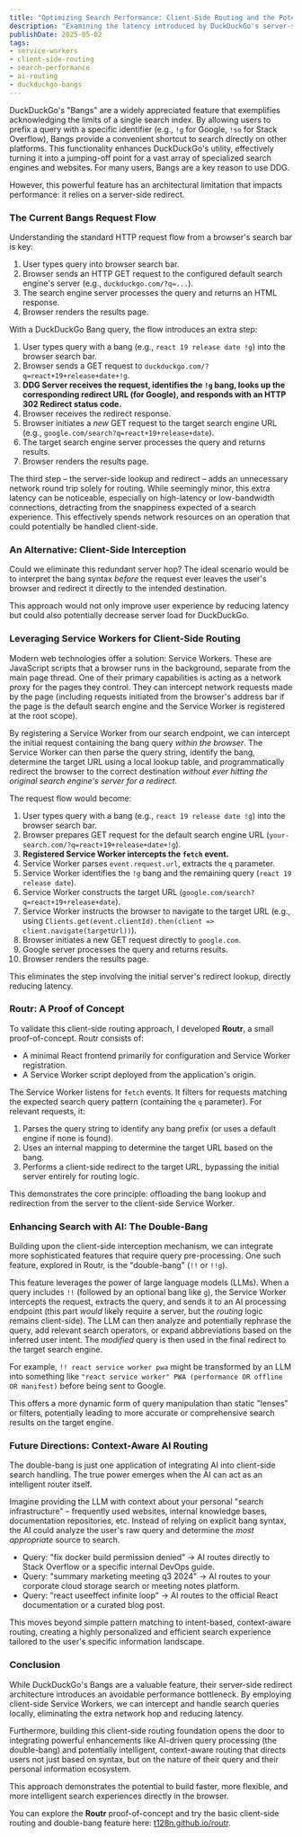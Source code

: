 ```yaml
---
title: "Optimizing Search Performance: Client-Side Routing and the Potential of AI"
description: "Examining the latency introduced by DuckDuckGo's server-side Bangs and proposing client-side solutions using Service Workers. Explores how integrating AI can enable intelligent, context-aware search routing for a faster, more personalized search experience."
publishDate: 2025-05-02
tags:
- service-workers
- client-side-routing
- search-performance
- ai-routing
- duckduckgo-bangs
---
```


DuckDuckGo's "Bangs" are a widely appreciated feature that exemplifies acknowledging the limits of a single search index. By allowing users to prefix a query with a specific identifier (e.g., `!g` for Google, `!so` for Stack Overflow), Bangs provide a convenient shortcut to search directly on other platforms. This functionality enhances DuckDuckGo's utility, effectively turning it into a jumping-off point for a vast array of specialized search engines and websites. For many users, Bangs are a key reason to use DDG.

However, this powerful feature has an architectural limitation that impacts performance: it relies on a server-side redirect.

### The Current Bangs Request Flow

Understanding the standard HTTP request flow from a browser's search bar is key:
1.  User types query into browser search bar.
2.  Browser sends an HTTP GET request to the configured default search engine's server (e.g., `duckduckgo.com/?q=...`).
3.  The search engine server processes the query and returns an HTML response.
4.  Browser renders the results page.

With a DuckDuckGo Bang query, the flow introduces an extra step:
1.  User types query with a bang (e.g., `react 19 release date !g`) into the browser search bar.
2.  Browser sends a GET request to `duckduckgo.com/?q=react+19+release+date+!g`.
3.  **DDG Server receives the request, identifies the `!g` bang, looks up the corresponding redirect URL (for Google), and responds with an HTTP 302 Redirect status code.**
4.  Browser receives the redirect response.
5.  Browser initiates a *new* GET request to the target search engine URL (e.g., `google.com/search?q=react+19+release+date`).
6.  The target search engine server processes the query and returns results.
7.  Browser renders the results page.

The third step – the server-side lookup and redirect – adds an unnecessary network round trip solely for routing. While seemingly minor, this extra latency can be noticeable, especially on high-latency or low-bandwidth connections, detracting from the snappiness expected of a search experience. This effectively spends network resources on an operation that could potentially be handled client-side.

### An Alternative: Client-Side Interception

Could we eliminate this redundant server hop? The ideal scenario would be to interpret the bang syntax *before* the request ever leaves the user's browser and redirect it directly to the intended destination.

This approach would not only improve user experience by reducing latency but could also potentially decrease server load for DuckDuckGo.

### Leveraging Service Workers for Client-Side Routing

Modern web technologies offer a solution: Service Workers. These are JavaScript scripts that a browser runs in the background, separate from the main page thread. One of their primary capabilities is acting as a network proxy for the pages they control. They can intercept network requests made by the page (including requests initiated from the browser's address bar if the page is the default search engine and the Service Worker is registered at the root scope).

By registering a Service Worker from our search endpoint, we can intercept the initial request containing the bang query *within the browser*. The Service Worker can then parse the query string, identify the bang, determine the target URL using a local lookup table, and programmatically redirect the browser to the correct destination *without ever hitting the original search engine's server for a redirect*.

The request flow would become:
1.  User types query with a bang (e.g., `react 19 release date !g`) into the browser search bar.
2.  Browser prepares GET request for the default search engine URL (`your-search.com/?q=react+19+release+date+!g`).
3.  **Registered Service Worker intercepts the `fetch` event.**
4.  Service Worker parses `event.request.url`, extracts the `q` parameter.
5.  Service Worker identifies the `!g` bang and the remaining query (`react 19 release date`).
6.  Service Worker constructs the target URL (`google.com/search?q=react+19+release+date`).
7.  Service Worker instructs the browser to navigate to the target URL (e.g., using `Clients.get(event.clientId).then(client => client.navigate(targetUrl))`).
8.  Browser initiates a new GET request directly to `google.com`.
9.  Google server processes the query and returns results.
10. Browser renders the results page.

This eliminates the step involving the initial server's redirect lookup, directly reducing latency.

### Routr: A Proof of Concept

To validate this client-side routing approach, I developed **Routr**, a small proof-of-concept. Routr consists of:

*   A minimal React frontend primarily for configuration and Service Worker registration.
*   A Service Worker script deployed from the application's origin.

The Service Worker listens for `fetch` events. It filters for requests matching the expected search query pattern (containing the `q` parameter). For relevant requests, it:

1.  Parses the query string to identify any bang prefix (or uses a default engine if none is found).
2.  Uses an internal mapping to determine the target URL based on the bang.
3.  Performs a client-side redirect to the target URL, bypassing the initial server entirely for routing logic.

This demonstrates the core principle: offloading the bang lookup and redirection from the server to the client-side Service Worker.

### Enhancing Search with AI: The Double-Bang

Building upon the client-side interception mechanism, we can integrate more sophisticated features that require query pre-processing. One such feature, explored in Routr, is the "double-bang" (`!!` or `!!g`).

This feature leverages the power of large language models (LLMs). When a query includes `!!` (followed by an optional bang like `g`), the Service Worker intercepts the request, extracts the query, and sends it to an AI processing endpoint (this part *would* likely require a server, but the *routing* logic remains client-side). The LLM can then analyze and potentially rephrase the query, add relevant search operators, or expand abbreviations based on the inferred user intent. The *modified* query is then used in the final redirect to the target search engine.

For example, `!! react service worker pwa` might be transformed by an LLM into something like `"react service worker" PWA (performance OR offline OR manifest)` before being sent to Google.

This offers a more dynamic form of query manipulation than static "lenses" or filters, potentially leading to more accurate or comprehensive search results on the target engine.

### Future Directions: Context-Aware AI Routing

The double-bang is just one application of integrating AI into client-side search handling. The true power emerges when the AI can act as an intelligent router itself.

Imagine providing the LLM with context about your personal "search infrastructure" – frequently used websites, internal knowledge bases, documentation repositories, etc. Instead of relying on explicit bang syntax, the AI could analyze the user's raw query and determine the *most appropriate* source to search.

*   Query: "fix docker build permission denied" &rarr; AI routes directly to Stack Overflow or a specific internal DevOps guide.
*   Query: "summary marketing meeting q3 2024" &rarr; AI routes to your corporate cloud storage search or meeting notes platform.
*   Query: "react useeffect infinite loop" &rarr; AI routes to the official React documentation or a curated blog post.

This moves beyond simple pattern matching to intent-based, context-aware routing, creating a highly personalized and efficient search experience tailored to the user's specific information landscape.

### Conclusion

While DuckDuckGo's Bangs are a valuable feature, their server-side redirect architecture introduces an avoidable performance bottleneck. By employing client-side Service Workers, we can intercept and handle search queries locally, eliminating the extra network hop and reducing latency.

Furthermore, building this client-side routing foundation opens the door to integrating powerful enhancements like AI-driven query processing (the double-bang) and potentially intelligent, context-aware routing that directs users not just based on syntax, but on the nature of their query and their personal information ecosystem.

This approach demonstrates the potential to build faster, more flexible, and more intelligent search experiences directly in the browser.

You can explore the **Routr** proof-of-concept and try the basic client-side routing and double-bang feature here: [t128n.github.io/routr](https://t128n.github.io/routr/).

